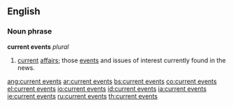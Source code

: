 ==English==
===Noun phrase===
'''current events''' ''plural''

#[[current]] [[affairs]]; those [[event]]s and issues of interest currently found in the news.

[[ang:current events]]
[[ar:current events]]
[[bs:current events]]
[[co:current events]]
[[el:current events]]
[[io:current events]]
[[id:current events]]
[[ia:current events]]
[[ie:current events]]
[[ru:current events]]
[[th:current events]]